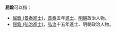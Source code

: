'''屈銓'''可以指：
* [[屈銓_(景泰進士)|屈銓 (景泰進士)]]，[[景泰|景泰]]五年[[進士|進士]]、[[明朝|明朝]]政治人物。
* [[屈銓_(弘治進士)|屈銓 (弘治進士)]]，[[弘治|弘治]]十五年進士、明朝政治人物。
{{disambig}}